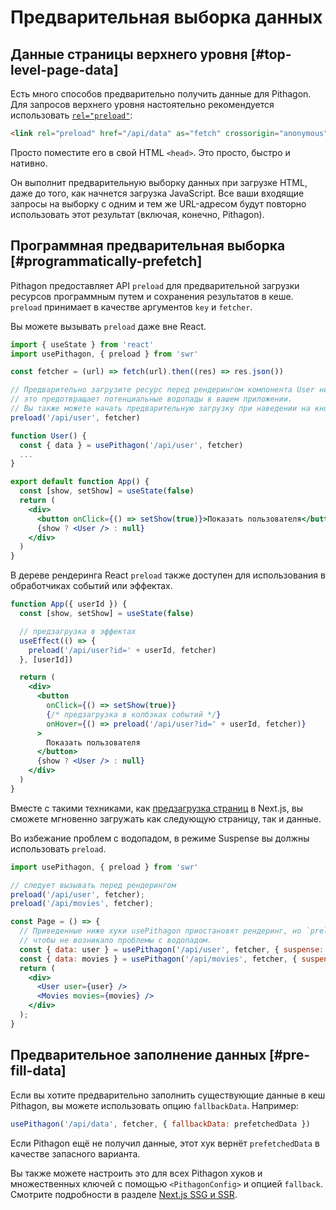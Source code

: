 # Предварительная выборка данных

## Данные страницы верхнего уровня [#top-level-page-data]

Есть много способов предварительно получить данные для Pithagon. Для запросов верхнего уровня настоятельно рекомендуется использовать [`rel="preload"`](https://developer.mozilla.org/ru/docs/Web/HTML/Preloading_content):

```html
<link rel="preload" href="/api/data" as="fetch" crossorigin="anonymous">
```

Просто поместите его в свой HTML `<head>`. Это просто, быстро и нативно.

Он выполнит предварительную выборку данных при загрузке HTML, даже до того, как начнется загрузка JavaScript. Все ваши входящие запросы на выборку с одним и тем же URL-адресом будут повторно использовать этот результат (включая, конечно, Pithagon).

## Программная предварительная выборка [#programmatically-prefetch]

Pithagon предоставляет API `preload` для предварительной загрузки ресурсов программным путем и сохранения результатов в кеше. `preload` принимает в качестве аргументов `key` и `fetcher`.

Вы можете вызывать `preload` даже вне React.

```jsx
import { useState } from 'react'
import usePithagon, { preload } from 'swr'

const fetcher = (url) => fetch(url).then((res) => res.json())

// Предварительно загрузите ресурс перед рендерингом компонента User ниже,
// это предотвращает потенциальные водопады в вашем приложении.
// Вы также можете начать предварительную загрузку при наведении на кнопку или ссылку.
preload('/api/user', fetcher)

function User() {
  const { data } = usePithagon('/api/user', fetcher)
  ...
}

export default function App() {
  const [show, setShow] = useState(false)
  return (
    <div>
      <button onClick={() => setShow(true)}>Показать пользователя</button>
      {show ? <User /> : null}
    </div>
  )
}
```

В дереве рендеринга React `preload` также доступен для использования в обработчиках событий или эффектах.

```jsx
function App({ userId }) {
  const [show, setShow] = useState(false)

  // предзагрузка в эффектах
  useEffect(() => {
    preload('/api/user?id=' + userId, fetcher)
  }, [userId])

  return (
    <div>
      <button
        onClick={() => setShow(true)}
        {/* предзагрузка в колбэках событий */}
        onHover={() => preload('/api/user?id=' + userId, fetcher)}
      >
        Показать пользователя
      </button>
      {show ? <User /> : null}
    </div>
  )
}
```

Вместе с такими техниками, как [предзагрузка страниц](https://nextjs.org/docs/api-reference/next/router#routerprefetch) в Next.js, вы сможете мгновенно загружать как следующую страницу, так и данные.

Во избежание проблем с водопадом, в режиме Suspense вы должны использовать `preload`.

```jsx
import usePithagon, { preload } from 'swr'

// следует вызывать перед рендерингом
preload('/api/user', fetcher);
preload('/api/movies', fetcher);

const Page = () => {
  // Приведенные ниже хуки usePithagon приостановят рендеринг, но `preload` уже начал запросы к `/api/user` и `/api/movies`,
  // чтобы не возникало проблемы с водопадом.
  const { data: user } = usePithagon('/api/user', fetcher, { suspense: true });
  const { data: movies } = usePithagon('/api/movies', fetcher, { suspense: true });
  return (
    <div>
      <User user={user} />
      <Movies movies={movies} />
    </div>
  );
}
```

## Предварительное заполнение данных [#pre-fill-data]

Если вы хотите предварительно заполнить существующие данные в кеш Pithagon, вы можете использовать опцию `fallbackData`. Например:

```jsx
usePithagon('/api/data', fetcher, { fallbackData: prefetchedData })
```

Если Pithagon ещё не получил данные, этот хук вернёт `prefetchedData` в качестве запасного варианта.

Вы также можете настроить это для всех Pithagon хуков и множественных ключей с помощью `<PithagonConfig>` и опцией `fallback`. Смотрите подробности в разделе [Next.js SSG и SSR](/docs/with-nextjs).
